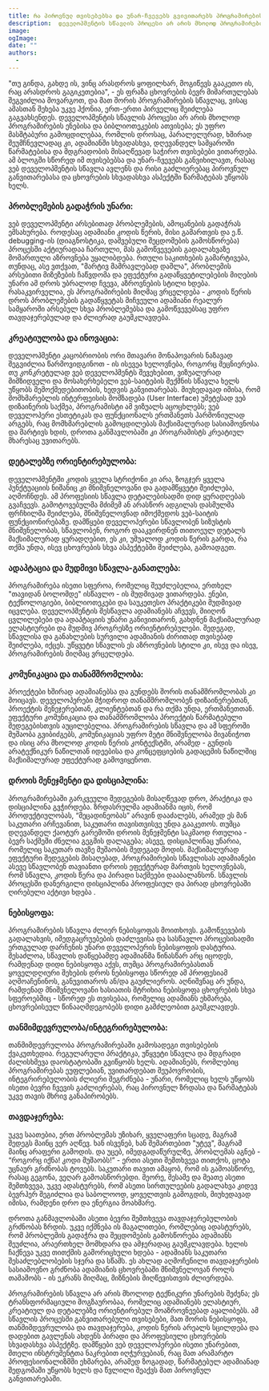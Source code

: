 ```yaml
---
title: რა პიროვნულ თვისებებსა და უნარ-ჩვევებს გვივითარებს პროგრამირების სწავლა?
description:  დეველოპმენტის სწავლის პროცესი არ არის მხოლოდ პროგრამირების ენებისა და ბიბლიოთეკების ათვისება; ეს უფრო მასშტაბური გამოცდილებაა, რომლის დროსაც, ადამიანში სხვადასხვა, დღევანდელ სამყაროში წარმატების მისაღწევად საჭირო თვისებები ვითარდება. 
image: 
ogImage: 
date: ""
authors:
  - 
---
```


"თუ გინდა, გახდე ის, ვინც არასდროს ყოფილხარ, მოგიწევს გააკეთო ის, რაც არასდროს გაგიკეთებია", - ეს ფრაზა ცხოვრების ბევრ მიმართულებას შეგვიძლია მოვარგოთ, და მათ შორის პროგრამირების სწავლაც, ვისაც ამასთან შეხება უკვე ჰქონია, ერთ-ერთი პირველიც შეიძლება გაგვახსენდეს. დეველოპმენტის სწავლის პროცესი არ არის მხოლოდ პროგრამირების ენებისა და ბიბლიოთეკების ათვისება; ეს უფრო მასშტაბური გამოცდილებაა, რომლის დროსაც, პარალელურად, ხშირად შეუმჩნევლადაც კი, ადამიანში სხვადასხვა, დღევანდელ სამყაროში წარმატებისა და მდგრადობის მისაღწევად საჭირო თვისებები ვითარდება. ამ ბლოგში სწორედ იმ თვისებებსა და უნარ-ჩვევებს განვიხილავთ, რასაც ვებ დეველოპმენტის სწავლა ავლენს და რისი გაძლიერებაც პიროვნულ განვითარებასა და ცხოვრების სხვადასხვა ასპექტში წარმატებას უწყობს ხელს.

### პრობლემების გადაჭრის უნარი:

ვებ დეველოპმენტი არსებითად პრობლემების, ამოცანების გადაჭრას ემსახურება. როდესაც ადამიანი კოდის წერის, მისი გამართვის და ე.წ. debugging-ის (დიაგნოსტიკა, დაშვებული შეცდომების გამოსწორება) პროცესში აქტიურადაა ჩართული, მას გამოწვევების გადალახვაზე მომართული აზროვნება უყალიბდება. რთული საკითხების გამარტივება, თუნდაც, ასე ვთქვათ, "მარტივ მამრავლებად დაშლა", პრობლემის არსებითი მიზეზების ჩაწვდომა და ეფექტური გადაწყვეტილებების მიღების უნარი ამ დროს უბრალოდ ჩვევა, აზროვნების სტილი ხდება. რასაკვირველია, ეს პროგრამირების მიღმაც ვრცელდება - კოდის წერის დროს პრობლემების გადაწყვეტას მიჩვეული ადამიანი რეალურ სამყაროში არსებულ სხვა პრობლემებსა და გამოწვევებსაც უფრო თავდაჯერებულად და ძლიერად გაუმკლავდება.

### კრეატიულობა და ინოვაცია:

დეველოპმენტი კაცობრიობის ორი მთავარი მონაპოვარის ნაზავად შეგვიძლია წარმოვიდგინოთ - ის ისევეა ხელოვნება, როგორც მეცნიერება. თუ კონკრეტულად ვებ დეველოპმენტს შევეხებით, ვიზუალურად მიმზიდველი და მოსახერხებელი ვებ-საიტების შექმნის სწავლა ხელს უწყობს შემოქმედებითობის, ხედვის განვითარებას. მიუხედავად იმისა, რომ მომხმარებლის ინტერფეისის მომზადება (User Interface) უმეტესად ვებ დიზაინერის საქმეა, პროგრამისტი ამ ვიზუალს აცოცხლებს; ვებ დეველოპერი ესთეტიკას და ფუნქციონალს ერთმანეთს ჰარმონიულად არგებს, რაც მომხმარებლის გამოცდილებას მაქსიმალურად სასიამოვნოსა და მარტივს ხდის, დროთა განმავლობაში კი პროგრამისტს კრეატიულ მხარესაც უვითარებს.

### დეტალებზე ორიენტირებულობა:


დეველოპმენტში კოდის ყველა სტრიქონი კი არა, ზოგჯერ ყველა პუნქტუაციის ნიშანიც კი მნიშვნელოვანი და გადამწყვეტი შეიძლება, აღმოჩნდეს. ამ პროფესიის სწავლა დეტალებისადმი დიდ ყურადღებას გვაჩვევს. გამოტოვებულმა მძიმემ ან არასწორ ადგილას დასმულმა ფრჩხილმა შეიძლება, მნიშვნელოვნად იმოქმედოს ვებ-საიტის ფუნქციონირებაზე. დამწყები დეველოპერები სწავლობენ სიზუსტის მნიშვნელობას, სწავლობენ, როგორ დააკვირდნენ თითოეულ დეტალს მაქსიმალურად ყურადღებით, ეს კი, უშუალოდ კოდის წერის გარდა, რა თქმა უნდა, ისევ ცხოვრების სხვა ასპექტებში შეიძლება, გამოადგეთ.

### ადაპტაცია და მუდმივი სწავლა-განათლება:

პროგრამირება ისეთი სფეროა, რომელიც შეუძლებელია, ერთხელ "თავიდან ბოლომდე" ისწავლო - ის მუდმივად ვითარდება. ენები, ტექნოლოგიები, ბიბლიოთეკები და საუკეთესო პრაქტიკები მუდმივად იცვლება. დეველოპმენტის შესწავლა ადამიანებს აჩვევს, მიიღონ ცვლილებები და ადაპტაციის უნარი განივითარონ, გახდნენ მაქსიმალურად ელასტიურები და მუდმივ პროგრესზე ორიენტირებულები. შედეგად, სწავლისა და განახლების სურვილი ადამიანის ძირითად თვისებად შეიძლება, იქცეს. უწყვეტი სწავლის ეს აზროვნების სტილი კი, ისევ და ისევ, პროგრამირების მიღმაც ვრცელდება.

### კომუნიკაცია და თანამშრომლობა:

პროექტები ხშირად ადამიანებსა და გუნდებს შორის თანამშრომლობას კი მოიცავს. დეველოპერები მჭიდროდ თანამშრომლობენ დიზაინერებთან, პროექტის მენეჯერებთან, კლიენტებთან და რა თქმა უნდა, ერთმანეთთან. ეფექტური კომუნიკაცია და თანამშრომლობა პროექტის წარმატებული შედეგებისთვის აუცილებელია. პროგრამირების სწავლა და ამ სფეროში მუშაობა გვიბიძგებს, კომუნიკაციას უფრო მეტი მნიშვნელობა მივანიჭოთ და ისიც არა მხოლოდ კოდის წერის კონტექსტში, არამედ - გუნდის არატექნიკურ ნაწილთან იდეებისა და კონცეფციების გადაცემის ნაწილშიც მაქსიმალურად ეფექტურად გამოვიყენოთ.

### დროის მენეჯმენტი და დისციპლინა:

პროგრამირებაში გარკვეული შედეგების მისაღწევად დრო, პრაქტიკა და დისციპლინა გვჭირდება. ზრდასრულმა ადამიანმა იცის, რომ პროდუქტიულობას, “მეცადინეობას” არავინ დააძალებს, არამედ ეს მან საკუთარი არჩევანით, საკუთარი თავისთვისვე უნდა გააკეთოს. თუმცა დღევანდელ ქაოტურ გარემოში დროის მენეჯმენტი საკმაოდ რთულია - ბევრ საქმეში ძნელია გეგმის დალაგება; ასევე, დისციპლინაც უნარია, რომელიც საკუთარ თავზე მუშაობის შედეგად მოდის. მაქსიმალურად ეფექტური შედეგების მისაღებად, პროგრამირების სწავლისას ადამიანები ასევე სწავლობენ თავიანთი დროის ეფექტურად მართვის ხელოვნებას, რომ სწავლა, კოდის წერა და პირადი საქმეები დააბალანსონ. სწავლის პროცესში დანერგილი დისციპლინა პროფესიულ და პირად ცხოვრებაში ღირებული აქტივი ხდება .

### ნებისყოფა:

პროგრამირების სწავლა ძლიერ ნებისყოფას მოითხოვს. გამოწვევების გადალახვის, იმედგაცრუებების დაძლევისა და სასწავლო პროცესისადმი ერთგულად დარჩენის უნარი დეველოპერის ნებისყოფის დასტურია. შესაძლოა, სწავლის დაწყებამდე ადამიანმა წინასწარ არც იცოდეს, რამდენად დიდი ნებისყოფა აქვს, თუმცა პროგრამირებასთან ყოველდღიური შეხების დროს ნებისყოფა სწორედ ამ პროფესიამ აღმოაჩენინოს, განუვითაროს ან/და გაუძლიეროს. აღნიშვნაც არ უნდა, რამდენად მნიშვნელოვანი ხასიათის შტრიხია ნებისყოფა ცხოვრების სხვა სფეროებშიც - სწორედ ეს თვისებაა, რომელიც ადამიანს ეხმარება, ცხოვრებისეულ წინააღმდეგობებს დიდი გამძლეობით გაუმკლავდეს.

### თანმიმდევრულობა/ინტეგრირებულობა:

თანმიმდევრულობა პროგრამირებაში გამოსადეგი თვისებების ქვაკუთხედია. რეგულარული პრაქტიკა, უწყვეტი სწავლა და მდგრადი ძალისხმევა დაოსტატობაში გვიწყობს ხელს. ადამიანებს, რომლებიც პროგრამირებას ეუფლებიან, უვითარდებათ შეუპოვრობის, ინტეგრირებულობის ძლიერი შეგრძნება -  უნარი, რომელიც ხელს უწყობს ისეთი ბევრი ჩვევის გაძლიერებას, რაც პიროვნულ ზრდასა და წარმატებას უკვე თავის მხრივ განაპირობებს.

### თავდაჯერება:

უკვე საათებია, ერთ პრობლემას უზიხარ, ყველაფერი სცადე, მაგრამ შედეგს მაინც ვერ აღწევ. ხან ისვენებ, ხან შემართებით "უტევ", მაგრამ მაინც არაფერი გამოდის. და უცებ, იმედგადაწურულზე, პრობლემას აგნებ - “როგორც იქნა! კოდი მუშაობს!” - ერთი ასეთი შემთხვევა თითქოს, ცოტა უცნაურ გრძნობას ტოვებს. საკუთარი თავით ამაყობ, რომ ის გამოასწორე, რასაც გეგონა, ვეღარ გამოასწორებდი. მეორე, მესამე და მეათე ასეთი შემთხვევა, უკვე ადასტურებს, რომ ასეთი სირთულეების გადალახვა კიდევ ბევრჰერ შეგიძლია და საბოლოოდ, ყოველთვის გამოგდის, მიუხედავად იმისა, რამდენი დრო და ენერგია მოახმარე.

დროთა განმავლობაში ასეთი ბევრი შემთხვევა თავდაჯერებულობის გრძნობას ზრდის. უკვე იქმნება ის მაგალითები, რომლებიც ადასტურებს, რომ პრობლემის გადაჭრა და შეცდომების გამოსწორება ადამიანს შეუძლია, არაერთხელ მომხდარა და ამჯერადაც გაუმკლავდება. ხელის ჩაქნევა უკვე თითქმის გამორიცხული ხდება - ადამიანს საკუთარი შესაძლებლობების სჯერა და სწამს. ეს ახლად აღმოჩენილი თავდაჯერების სასიამოვნო გრძნობა ადამიანის ცხოვრებაში მნიშვნელოვან როლს თამაშობს - ის ეკრანს მიღმაც, მიზნების მიღწევისთვის ძლიერდება.

პროგრამირების სწავლა არ არის მხოლოდ ტექნიკური უნარების შეძენა; ეს ტრანსფორმაციული მოგზაურობაა, რომელიც ადამიანებს ელასტიურ, კრეატიულ და დეტალებზე ორიენტირებულ მოაზროვნეებად აყალიბებს. ამ სწავლის პროცესში განვითარებული თვისებები, მათ შორის ნებისყოფა, თანმიმდევრულობა და თავდაჯერება, კოდის წერის არეალს სცილდება და დადებით გავლენას ახდენს პირადი და პროფესიული ცხოვრების სხვადასხვა ასპექტზე. დამწყები ვებ დეველოპერები ისეთი უნარებით, მთელი ინსტრუმენტთა ნაკრებით იღჭურვებიან, რაც მათ არამარტო პროფესიონალიზმში ეხმარება, არამედ ზოგადად, წარმატებულ ადამიანად შედგომაში უწყობს ხელს და წვლილი შეაქვს მათ პიროვნულ განვითარებაში.

<PreRegistrationForm 
    formTitle="დაინტერესდით? 🤔 გაიარეთ კონსულტაცია 🔥"
    formDescription="თუ გსურთ თქვენ ან თქვენმა შვილმა დაიწყოთ პროგრამირების სწავლა, დაგვიტოვეთ თქვენი მონაცემები და ჩვენი წარმომადგენელი დაგიკავშირდებათ." 
/>